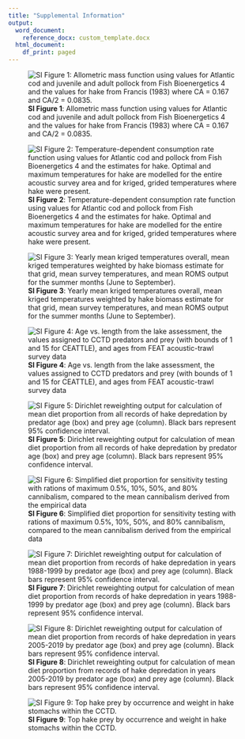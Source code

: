 ```yaml
---
title: "Supplemental Information"
output:
  word_document:
    reference_docx: custom_template.docx
  html_document:
    df_print: paged
---
```


![**SI Figure 1**: Allometric mass function using values for Atlantic cod and juvenile and adult pollock from Fish Bioenergetics 4 and the values for hake from Francis (1983) where CA = 0.167 and CA/2 = 0.0835.](./plots/bioenergetics/allometric_mass.png)

![**SI Figure 2**: Temperature-dependent consumption rate function using values for Atlantic cod and pollock from Fish Bioenergetics 4 and the estimates for hake. Optimal and maximum temperatures for hake are modelled for the entire acoustic survey area and for kriged, grided temperatures where hake were present.](./plots/bioenergetics/temp_consumption.png)

![**SI Figure 3**: Yearly mean kriged temperatures overall, mean kriged temperatures weighted by hake biomass estimate for that grid, mean survey temperatures, and mean ROMS output for the summer months (June to September).](./plots/temperature/mean_temp_compared.png)

![**SI Figure 4**: Age vs. length from the lake assessment, the values assigned to CCTD predators and prey (with bounds of 1 and 15 for CEATTLE), and ages from FEAT acoustic-trawl survey data](./plots/diet/growth_curve.png)

![**SI Figure 5**: Dirichlet reweighting output for calculation of mean diet proportion from all records of hake depredation by predator age (box) and prey age (column). Black bars represent 95% confidence interval. ](./plots/diet/Dirichlet/Dirichlet_all_years.png)

![**SI Figure 6**: Simplified diet proportion for sensitivity testing with rations of maximum 0.5%, 10%, 50%, and 80% cannibalism, compared to the mean cannibalism derived from the empirical data](./plots/CEATTLE/intraspecies predation/Testing/sensitivity_prop.png)

![**SI Figure 7**: Dirichlet reweighting output for calculation of mean diet proportion from records of hake depredation in years 1988-1999 by predator age (box) and prey age (column). Black bars represent 95% confidence interval. ](./plots/diet/Dirichlet/Dirichlet_90s.png)

![**SI Figure 8**: Dirichlet reweighting output for calculation of mean diet proportion from records of hake depredation in years 2005-2019 by predator age (box) and prey age (column). Black bars represent 95% confidence interval. ](./plots/diet/Dirichlet/Dirichlet_recent.png)

![**SI Figure 9**: Top hake prey by occurrence and weight in hake stomachs within the CCTD.](./plots/diet/hake_prey_species.png)